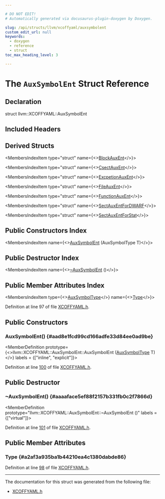 ```yaml
---

# DO NOT EDIT!
# Automatically generated via docusaurus-plugin-doxygen by Doxygen.

slug: /api/structs/llvm/xcoffyaml/auxsymbolent
custom_edit_url: null
keywords:
  - doxygen
  - reference
  - struct
toc_max_heading_level: 3

---
```





# The `AuxSymbolEnt` Struct Reference

<DoxygenPage pluginConfig={pluginConfig}>



## Declaration

<CodeBlock>struct llvm::XCOFFYAML::AuxSymbolEnt</CodeBlock>

## Included Headers

<IncludesList>
<IncludesListItem
  filePath="llvm/ObjectYAML/XCOFFYAML.h"
  permalink="/docs/api/files/include/include/llvm/include/llvm/objectyaml/xcoffyaml-h"
  isLocal="true" />
</IncludesList>

## Derived Structs

<MembersIndex>

<MembersIndexItem
  type="struct"
  name={<><a href="/docs/api/structs/llvm/xcoffyaml/blockauxent">BlockAuxEnt</a></>}>
</MembersIndexItem>

<MembersIndexItem
  type="struct"
  name={<><a href="/docs/api/structs/llvm/xcoffyaml/csectauxent">CsectAuxEnt</a></>}>
</MembersIndexItem>

<MembersIndexItem
  type="struct"
  name={<><a href="/docs/api/structs/llvm/xcoffyaml/excpetionauxent">ExcpetionAuxEnt</a></>}>
</MembersIndexItem>

<MembersIndexItem
  type="struct"
  name={<><a href="/docs/api/structs/llvm/xcoffyaml/fileauxent">FileAuxEnt</a></>}>
</MembersIndexItem>

<MembersIndexItem
  type="struct"
  name={<><a href="/docs/api/structs/llvm/xcoffyaml/functionauxent">FunctionAuxEnt</a></>}>
</MembersIndexItem>

<MembersIndexItem
  type="struct"
  name={<><a href="/docs/api/structs/llvm/xcoffyaml/sectauxentfordwarf">SectAuxEntForDWARF</a></>}>
</MembersIndexItem>

<MembersIndexItem
  type="struct"
  name={<><a href="/docs/api/structs/llvm/xcoffyaml/sectauxentforstat">SectAuxEntForStat</a></>}>
</MembersIndexItem>

</MembersIndex>

## Public Constructors Index

<MembersIndex>

<MembersIndexItem
  name={<><a href="#aad8e1fcd99cd166adfe33d84ee0ad9be">AuxSymbolEnt</a> (AuxSymbolType T)</>}>
</MembersIndexItem>

</MembersIndex>

## Public Destructor Index

<MembersIndex>

<MembersIndexItem
  name={<><a href="#aaaaface5ef88f2157b331fb0c2f7866d">~AuxSymbolEnt</a> ()</>}>
</MembersIndexItem>

</MembersIndex>

## Public Member Attributes Index

<MembersIndex>

<MembersIndexItem
  type={<><a href="/docs/api/namespaces/llvm/xcoffyaml/#aa1f52c7eab3a1cc132fe21a2941d8545">AuxSymbolType</a></>}
  name={<><a href="#a2af3a935ba1b44210ea4c1380dabde86">Type</a></>}>
</MembersIndexItem>

</MembersIndex>


Definition at line 97 of file <a href="/docs/api/files/include/include/llvm/include/llvm/objectyaml/xcoffyaml-h">XCOFFYAML.h</a>.

<SectionDefinition>

## Public Constructors

### AuxSymbolEnt() {#aad8e1fcd99cd166adfe33d84ee0ad9be}

<MemberDefinition
  prototype={<>llvm::XCOFFYAML::AuxSymbolEnt::AuxSymbolEnt (<a href="/docs/api/namespaces/llvm/xcoffyaml/#aa1f52c7eab3a1cc132fe21a2941d8545">AuxSymbolType</a> T)</>}
  labels = {["inline", "explicit"]}>

Definition at line <a href="/docs/api/files/include/include/llvm/include/llvm/objectyaml/xcoffyaml-h/#l00100">100</a> of file <a href="/docs/api/files/include/include/llvm/include/llvm/objectyaml/xcoffyaml-h">XCOFFYAML.h</a>.
</MemberDefinition>

</SectionDefinition>

<SectionDefinition>

## Public Destructor

### ~AuxSymbolEnt() {#aaaaface5ef88f2157b331fb0c2f7866d}

<MemberDefinition
  prototype="llvm::XCOFFYAML::AuxSymbolEnt::~AuxSymbolEnt ()"
  labels = {["virtual"]}>

Definition at line <a href="/docs/api/files/include/include/llvm/include/llvm/objectyaml/xcoffyaml-h/#l00101">101</a> of file <a href="/docs/api/files/include/include/llvm/include/llvm/objectyaml/xcoffyaml-h">XCOFFYAML.h</a>.
</MemberDefinition>

</SectionDefinition>

<SectionDefinition>

## Public Member Attributes

### Type {#a2af3a935ba1b44210ea4c1380dabde86}

<MemberDefinition
  prototype="AuxSymbolType llvm::XCOFFYAML::AuxSymbolEnt::Type">

Definition at line <a href="/docs/api/files/include/include/llvm/include/llvm/objectyaml/xcoffyaml-h/#l00098">98</a> of file <a href="/docs/api/files/include/include/llvm/include/llvm/objectyaml/xcoffyaml-h">XCOFFYAML.h</a>.
</MemberDefinition>

</SectionDefinition>

<hr/>

The documentation for this struct was generated from the following file:

<ul>
<li><a href="/docs/api/files/include/include/llvm/include/llvm/objectyaml/xcoffyaml-h">XCOFFYAML.h</a></li>
</ul>

</DoxygenPage>

